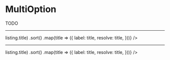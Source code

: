 



<Meta title="MultiOption" component={MultiOption} />

# MultiOption

TODO

<Preview>
  <Story name="Empty">
    <MultiOption options={[]} />
  </Story>
</Preview>

---

<Preview>
  <Story name="With Options">
    <MultiOption
      message="Choose your favorite movies"
      options={listings
        .map(listing => listing.title)
        .sort()
        .map(title => ({
          label: title,
          resolve: title,
        }))}
    />
  </Story>
</Preview>

---

<Preview>
  <Story name="Themed">
    <ComponentsProvider components={classic.components}>
      <MultiOption
        message="Choose your favorite movies"
        options={listings
          .map(listing => listing.title)
          .sort()
          .map(title => ({
            label: title,
            resolve: title,
          }))}
      />
    </ComponentsProvider>
  </Story>
</Preview>
